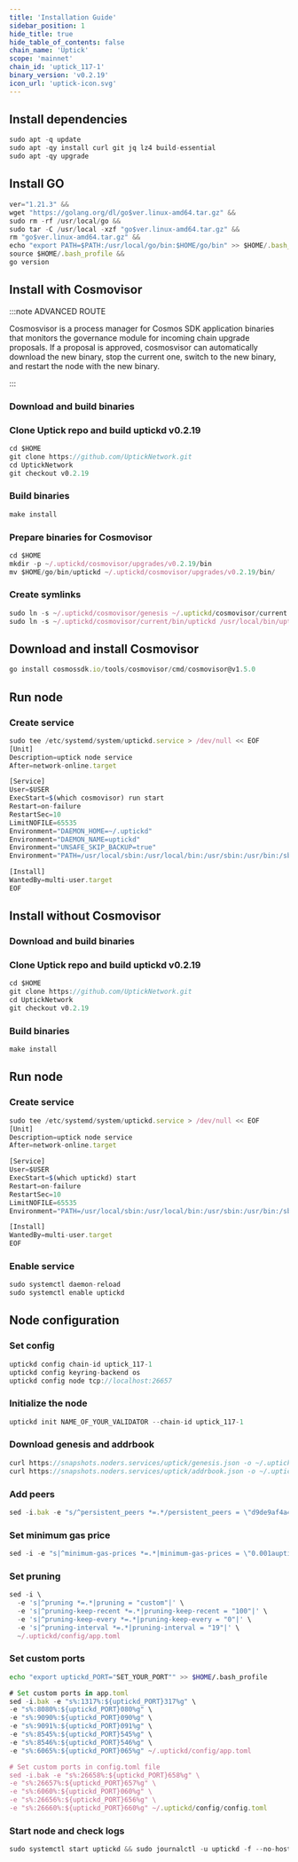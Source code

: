 ```yaml
---
title: 'Installation Guide'
sidebar_position: 1
hide_title: true
hide_table_of_contents: false
chain_name: 'Uptick'
scope: 'mainnet'
chain_id: 'uptick_117-1'
binary_version: 'v0.2.19'
icon_url: 'uptick-icon.svg'
---
```



<PageTitle
  iconUrl="img/uptick-icon.svg"
  title="Uptick Installation Guide"
  chainId="uptick_117-1"
  version="v0.2.19"
/>

## Install dependencies

```js
sudo apt -q update
sudo apt -qy install curl git jq lz4 build-essential
sudo apt -qy upgrade
```

## Install GO

```js
ver="1.21.3" &&
wget "https://golang.org/dl/go$ver.linux-amd64.tar.gz" &&
sudo rm -rf /usr/local/go &&
sudo tar -C /usr/local -xzf "go$ver.linux-amd64.tar.gz" &&
rm "go$ver.linux-amd64.tar.gz" &&
echo "export PATH=$PATH:/usr/local/go/bin:$HOME/go/bin" >> $HOME/.bash_profile &&
source $HOME/.bash_profile &&
go version
```

## Install with Cosmovisor

:::note ADVANCED ROUTE

Cosmosvisor is a process manager for Cosmos SDK application binaries that monitors the governance module for incoming chain upgrade proposals. If a proposal is approved, cosmosvisor can automatically download the new binary, stop the current one, switch to the new binary, and restart the node with the new binary.

:::

### Download and build binaries

### Clone Uptick repo and build uptickd v0.2.19

```js
cd $HOME
git clone https://github.com/UptickNetwork.git
cd UptickNetwork
git checkout v0.2.19
```

### Build binaries

```js
make install
```

### Prepare binaries for Cosmovisor

```js
cd $HOME
mkdir -p ~/.uptickd/cosmovisor/upgrades/v0.2.19/bin
mv $HOME/go/bin/uptickd ~/.uptickd/cosmovisor/upgrades/v0.2.19/bin/
```

### Create symlinks

```js
sudo ln -s ~/.uptickd/cosmovisor/genesis ~/.uptickd/cosmovisor/current -f
sudo ln -s ~/.uptickd/cosmovisor/current/bin/uptickd /usr/local/bin/uptickd -f
```

## Download and install Cosmovisor

```js
go install cosmossdk.io/tools/cosmovisor/cmd/cosmovisor@v1.5.0
```

## Run node

### Create service

```js
sudo tee /etc/systemd/system/uptickd.service > /dev/null << EOF
[Unit]
Description=uptick node service
After=network-online.target

[Service]
User=$USER
ExecStart=$(which cosmovisor) run start
Restart=on-failure
RestartSec=10
LimitNOFILE=65535
Environment="DAEMON_HOME=~/.uptickd"
Environment="DAEMON_NAME=uptickd"
Environment="UNSAFE_SKIP_BACKUP=true"
Environment="PATH=/usr/local/sbin:/usr/local/bin:/usr/sbin:/usr/bin:/sbin:/bin:/usr/games:/usr/local/games:/snap/bin:~/.uptickd/cosmovisor/current/bin"

[Install]
WantedBy=multi-user.target
EOF
```

## Install without Cosmovisor

### Download and build binaries

### Clone Uptick repo and build uptickd v0.2.19

```js
cd $HOME
git clone https://github.com/UptickNetwork.git
cd UptickNetwork
git checkout v0.2.19
```

### Build binaries

```js
make install
```

## Run node

### Create service

```js
sudo tee /etc/systemd/system/uptickd.service > /dev/null << EOF
[Unit]
Description=uptick node service
After=network-online.target

[Service]
User=$USER
ExecStart=$(which uptickd) start
Restart=on-failure
RestartSec=10
LimitNOFILE=65535
Environment="PATH=/usr/local/sbin:/usr/local/bin:/usr/sbin:/usr/bin:/sbin:/bin:/usr/games:/usr/local/games:/snap/bin"

[Install]
WantedBy=multi-user.target
EOF
```

### Enable service

```js
sudo systemctl daemon-reload
sudo systemctl enable uptickd
```

## Node configuration

### Set config

```js
uptickd config chain-id uptick_117-1
uptickd config keyring-backend os
uptickd config node tcp://localhost:26657
```

### Initialize the node

```js
uptickd init NAME_OF_YOUR_VALIDATOR --chain-id uptick_117-1
```

### Download genesis and addrbook

```js
curl https://snapshots.noders.services/uptick/genesis.json -o ~/.uptickd/config/genesis.json
curl https://snapshots.noders.services/uptick/addrbook.json -o ~/.uptickd/config/addrbook.json
```

### Add peers

```js
sed -i.bak -e "s/^persistent_peers *=.*/persistent_peers = \"d9de9af4a4e9092dd29ea833ef4960b97798ba18@uptick-rpc.noders.services:15956\"/" ~/.uptickd/config/config.toml
```

### Set minimum gas price

```js
sed -i -e "s|^minimum-gas-prices *=.*|minimum-gas-prices = \"0.001auptick\"|" ~/.uptickd/config/app.toml
```

### Set pruning

```js
sed -i \
  -e 's|^pruning *=.*|pruning = "custom"|' \
  -e 's|^pruning-keep-recent *=.*|pruning-keep-recent = "100"|' \
  -e 's|^pruning-keep-every *=.*|pruning-keep-every = "0"|' \
  -e 's|^pruning-interval *=.*|pruning-interval = "19"|' \
  ~/.uptickd/config/app.toml
```

### Set custom ports

```bash
echo "export uptickd_PORT="SET_YOUR_PORT"" >> $HOME/.bash_profile
```

```js
# Set custom ports in app.toml
sed -i.bak -e "s%:1317%:${uptickd_PORT}317%g" \
-e "s%:8080%:${uptickd_PORT}080%g" \
-e "s%:9090%:${uptickd_PORT}090%g" \
-e "s%:9091%:${uptickd_PORT}091%g" \
-e "s%:8545%:${uptickd_PORT}545%g" \
-e "s%:8546%:${uptickd_PORT}546%g" \
-e "s%:6065%:${uptickd_PORT}065%g" ~/.uptickd/config/app.toml

# Set custom ports in config.toml file
sed -i.bak -e "s%:26658%:${uptickd_PORT}658%g" \
-e "s%:26657%:${uptickd_PORT}657%g" \
-e "s%:6060%:${uptickd_PORT}060%g" \
-e "s%:26656%:${uptickd_PORT}656%g" \
-e "s%:26660%:${uptickd_PORT}660%g" ~/.uptickd/config/config.toml
```

### Start node and check logs

```js
sudo systemctl start uptickd && sudo journalctl -u uptickd -f --no-hostname -o cat
```
